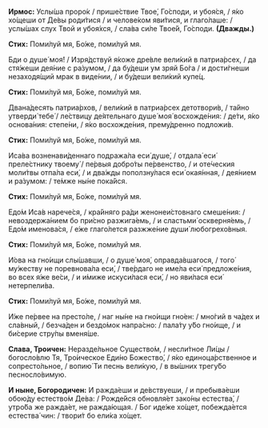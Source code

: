 **Ирмос:** Услы́ша проро́к / прише́ствие Твое́, Го́споди, и убоя́ся, / я́ко хо́щеши от Де́вы роди́тися / и челове́ком яви́тися, и глаго́лаше: / услы́шах слух Твой и убоя́хся, / сла́ва си́ле Твое́й, Го́споди. **(Дважды.)**

**Стих:** Поми́луй мя, Бо́же, поми́луй мя.

Бди о душе́ моя́! / Изря́дствуй я́коже дре́вле вели́кий в патриа́рсех, / да стя́жеши дея́ние с ра́зумом, / да бу́деши ум зряй Бо́га / и дости́гнеши незаходя́щий мрак в виде́нии, / и бу́деши вели́кий купе́ц.

**Стих:** Поми́луй мя, Бо́же, поми́луй мя.

Двана́десять патриа́рхов, / вели́кий в патриа́рсех детотвори́в, / та́йно утверди́ тебе́ / ле́ствицу де́ятельнаго душе́ моя́ восхожде́ния: / де́ти, я́ко основа́ния: степе́ни, / я́ко восхожде́ния, прему́дренно подложи́в.

**Стих:** Поми́луй мя, Бо́же, поми́луй мя.

Иса́ва возненави́деннаго подража́ла еси́ душе́, / отдала́ еси́ преле́стнику твоему́ / пе́рвыя добро́ты пе́рвенство, / и оте́ческия моли́твы отпа́ла еси́, / и два́жды поползну́лася еси́ окая́нная, / дея́нием и ра́зумом: / те́мже ны́не пока́йся.

**Стих:** Поми́луй мя, Бо́же, поми́луй мя.

Едо́м Иса́в нарече́ся, / кра́йняго ра́ди женонеи́стовнаго смеше́ния: / невоздержа́нием бо при́сно разжига́емь, / и сластьми́ оскверня́емь, / Едо́м именова́ся, / е́же глаго́лется разжже́ние души́ любогрехо́вныя.

**Стих:** Поми́луй мя, Бо́же, поми́луй мя.

И́ова на гно́ищи слы́шавши, / о душе́ моя́, оправда́вшагося, / того́ му́жеству не поревнова́ла еси́, / тве́рдаго не име́ла еси́ предложе́ния, во всех я́же ве́си, / и и́миже искуси́лася еси́, / но яви́лася еси́ нетерпели́ва.

**Стих:** Поми́луй мя, Бо́же, поми́луй мя.

И́же пе́рвее на престо́ле, / наг ны́не на гно́ищи гно́ен: / мно́гий в ча́дех и сла́вный, / безча́ден и бездо́мок напра́сно: / пала́ту у́бо гно́ище, / и би́серие стру́пы вменя́ше.

**Слава, Троичен:** Неразде́льное Существо́м, / несли́тное Ли́цы / богосло́влю Тя, Тро́ическое Еди́но Божество́, / я́ко единоца́рственное и сопресто́льное, / вопию́ Ти песнь вели́кую, / в вы́шних трегу́бо песносло́вимую.

**И ныне, Богородичен:** И ражда́еши и де́вствуеши, / и пребыва́еши обою́ду естество́м Де́ва: / Рожде́йся обновля́ет зако́ны естества́, / утро́ба же ражда́ет, не ражда́ющая. / Бог иде́же хо́щет, побежда́ется естества́ чин: / твори́т бо ели́ка хо́щет.
